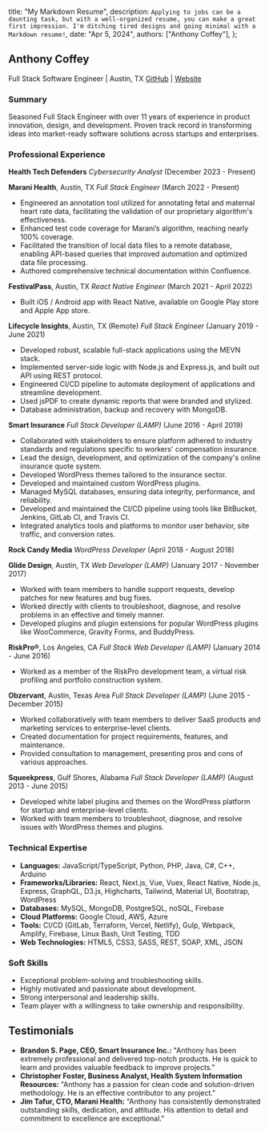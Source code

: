   title: "My Markdown Resume",
  description: `Applying to jobs can be a daunting task, but with a well-organized resume, you can make a great first impression. I'm ditching tired designs and going minimal with a Markdown resume!`,
  date: "Apr 5, 2024",
  authors: ["Anthony Coffey"],
};

## Anthony Coffey

Full Stack Software Engineer | Austin, TX
[GitHub](https://github.com/anthonycoffey) | [Website](https://coffey.codes)

### Summary

Seasoned Full Stack Engineer with over 11 years of experience in product innovation, design, and development. Proven track record in transforming ideas into market-ready software solutions across startups and enterprises.

### Professional Experience

**Health Tech Defenders**
_Cybersecurity Analyst_ (December 2023 - Present)

**Marani Health**, Austin, TX
_Full Stack Engineer_ (March 2022 - Present)

- Engineered an annotation tool utilized for annotating fetal and maternal heart rate data, facilitating the validation of our proprietary algorithm's effectiveness.
- Enhanced test code coverage for Marani’s algorithm, reaching nearly 100% coverage.
- Facilitated the transition of local data files to a remote database, enabling API-based queries that improved automation and optimized data file processing.
- Authored comprehensive technical documentation within Confluence.

**FestivalPass**, Austin, TX
_React Native Engineer_ (March 2021 - April 2022)

- Built iOS / Android app with React Native, available on Google Play store and Apple App store.

**Lifecycle Insights**, Austin, TX (Remote)
_Full Stack Engineer_ (January 2019 - June 2021)

- Developed robust, scalable full-stack applications using the MEVN stack.
- Implemented server-side logic with Node.js and Express.js, and built out API using REST protocol.
- Engineered CI/CD pipeline to automate deployment of applications and streamline development.
- Used jsPDF to create dynamic reports that were branded and stylized.
- Database administration, backup and recovery with MongoDB.

**Smart Insurance**
_Full Stack Developer (LAMP)_ (June 2016 - April 2019)

- Collaborated with stakeholders to ensure platform adhered to industry standards and regulations specific to workers' compensation insurance.
- Lead the design, development, and optimization of the company's online insurance quote system.
- Developed WordPress themes tailored to the insurance sector.
- Developed and maintained custom WordPress plugins.
- Managed MySQL databases, ensuring data integrity, performance, and reliability.
- Developed and maintained the CI/CD pipeline using tools like BitBucket, Jenkins, GitLab CI, and Travis CI.
- Integrated analytics tools and platforms to monitor user behavior, site traffic, and conversion rates.

**Rock Candy Media**
_WordPress Developer_ (April 2018 - August 2018)

**Glide Design**, Austin, TX
_Web Developer (LAMP)_ (January 2017 - November 2017)

- Worked with team members to handle support requests, develop patches for new features and bug fixes.
- Worked directly with clients to troubleshoot, diagnose, and resolve problems in an effective and timely manner.
- Developed plugins and plugin extensions for popular WordPress plugins like WooCommerce, Gravity Forms, and BuddyPress.

**RiskPro®**, Los Angeles, CA
_Full Stack Web Developer (LAMP)_ (January 2014 - June 2016)

- Worked as a member of the RiskPro development team, a virtual risk profiling and portfolio construction system.

**Obzervant**, Austin, Texas Area
_Full Stack Developer (LAMP)_ (June 2015 - December 2015)

- Worked collaboratively with team members to deliver SaaS products and marketing services to enterprise-level clients.
- Created documentation for project requirements, features, and maintenance.
- Provided consultation to management, presenting pros and cons of various approaches.

**Squeekpress**, Gulf Shores, Alabama
_Full Stack Developer (LAMP)_ (August 2013 - June 2015)

- Developed white label plugins and themes on the WordPress platform for startup and enterprise-level clients.
- Worked with team members to troubleshoot, diagnose, and resolve issues with WordPress themes and plugins.

### Technical Expertise

- **Languages:** JavaScript/TypeScript, Python, PHP, Java, C#, C++, Arduino
- **Frameworks/Libraries:** React, Next.js, Vue, Vuex, React Native, Node.js, Express, GraphQL, D3.js, Highcharts, Tailwind, Material UI, Bootstrap, WordPress
- **Databases:** MySQL, MongoDB, PostgreSQL, noSQL, Firebase
- **Cloud Platforms:** Google Cloud, AWS, Azure
- **Tools:** CI/CD (GitLab, Terraform, Vercel, Netlify), Gulp, Webpack, Amplify, Firebase, Linux Bash, Unit Testing, TDD
- **Web Technologies:** HTML5, CSS3, SASS, REST, SOAP, XML, JSON

### Soft Skills

- Exceptional problem-solving and troubleshooting skills.
- Highly motivated and passionate about development.
- Strong interpersonal and leadership skills.
- Team player with a willingness to take ownership and responsibility.

## Testimonials

- **Brandon S. Page, CEO, Smart Insurance Inc.:** "Anthony has been extremely professional and delivered top-notch products. He is quick to learn and provides valuable feedback to improve projects."
- **Christopher Foster, Business Analyst, Health System Information Resources:** "Anthony has a passion for clean code and solution-driven methodology. He is an effective contributor to any project."
- **Jim Tafur, CTO, Marani Health:** "Anthony has consistently demonstrated outstanding skills, dedication, and attitude. His attention to detail and commitment to excellence are exceptional."
